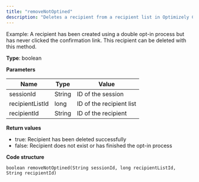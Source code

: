 ```yaml
---
title: "removeNotOptined"
description: "Deletes a recipient from a recipient list in Optimizely Campaign only if the opt-in process is not finished yet."
---
```


Example: A recipient has been created using a double opt-in process but has never clicked the confirmation link. This recipient can be deleted with this method.

**Type**: boolean

**Parameters**

| Name            | Type   | Value                    |
| --------------- | ------ | ------------------------ |
| sessionId       | String | ID of the session        |
| recipientListId | long   | ID of the recipient list |
| recipientId     | String | ID of the recipient      |

**Return values**

* true: Recipient has been deleted successfully
* false: Recipient does not exist or has finished the opt-in process

**Code structure**

`boolean removeNotOptined(String sessionId, long recipientListId, String recipientId)
`